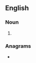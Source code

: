 {{also|génocides}}
==English==

===Noun===
{{head|en|noun plural form}}

# {{plural of|genocide|lang=en}}

===Anagrams===
* {{anagrams|en|ecodesign}}
